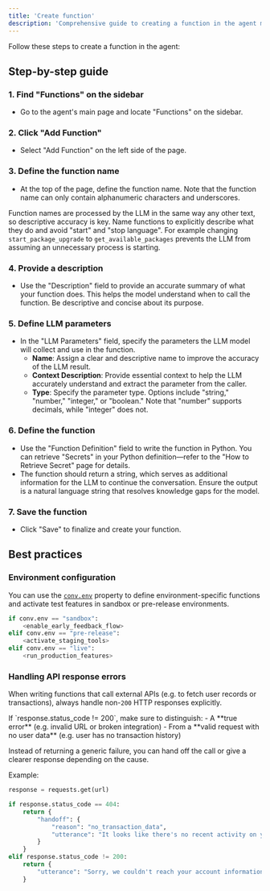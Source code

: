 ```yaml
---
title: 'Create function'
description: 'Comprehensive guide to creating a function in the agent main page.'
---
```


Follow these steps to create a function in the agent:

## Step-by-step guide

### 1. **Find "Functions" on the sidebar**
   - Go to the agent's main page and locate "Functions" on the sidebar.

### 2. **Click "Add Function"**
   - Select "Add Function" on the left side of the page.

### 3. **Define the function name**
   - At the top of the page, define the function name. Note that the function name can only contain alphanumeric characters and underscores.

   <Tip> Function names are processed by the LLM in the same way any other text, so descriptive accuracy is key. Name functions to explicitly describe what they do and avoid "start" and "stop language". For example changing `start_package_upgrade` to `get_available_packages` prevents the LLM from assuming an unnecessary process is starting. </Tip>

### 4. **Provide a description**
   - Use the "Description" field to provide an accurate summary of what your function does. This helps the model understand when to call the function. Be descriptive and concise about its purpose.

### 5. **Define LLM parameters**
   - In the "LLM Parameters" field, specify the parameters the LLM model will collect and use in the function.
     - **Name**: Assign a clear and descriptive name to improve the accuracy of the LLM result.
     - **Context Description**: Provide essential context to help the LLM accurately understand and extract the parameter from the caller.
     - **Type**: Specify the parameter type. Options include "string," "number," "integer," or "boolean." Note that "number" supports decimals, while "integer" does not.

### 6. **Define the function**
   - Use the "Function Definition" field to write the function in Python. You can retrieve "Secrets" in your Python definition—refer to the "How to Retrieve Secret" page for details.
   - The function should return a string, which serves as additional information for the LLM to continue the conversation. Ensure the output is a natural language string that resolves knowledge gaps for the model.

### 7. **Save the function**
   - Click "Save" to finalize and create your function.

## Best practices

### Environment configuration
You can use the [`conv.env`](./classes/conv-object#env) property to define environment-specific functions and activate test features in sandbox or pre-release environments.

```python
if conv.env == "sandbox":
    <enable_early_feedback_flow>
elif conv.env == "pre-release":
    <activate_staging_tools>
elif conv.env == "live":
    <run_production_features>
```

### Handling API response errors

When writing functions that call external APIs (e.g. to fetch user records or transactions), always handle non-`200` HTTP responses explicitly.

<Note>
If `response.status_code != 200`, make sure to distinguish:
- A **true error** (e.g. invalid URL or broken integration)
- From a **valid request with no user data** (e.g. user has no transaction history)

Instead of returning a generic failure, you can hand off the call or give a clearer response depending on the cause.
</Note>

Example:

```python
response = requests.get(url)

if response.status_code == 404:
    return {
        "handoff": {
            "reason": "no_transaction_data",
            "utterance": "It looks like there's no recent activity on your account. Let me transfer you to someone who can help."
        }
    }
elif response.status_code != 200:
    return {
        "utterance": "Sorry, we couldn't reach your account information right now. Please try again later."
    }
```